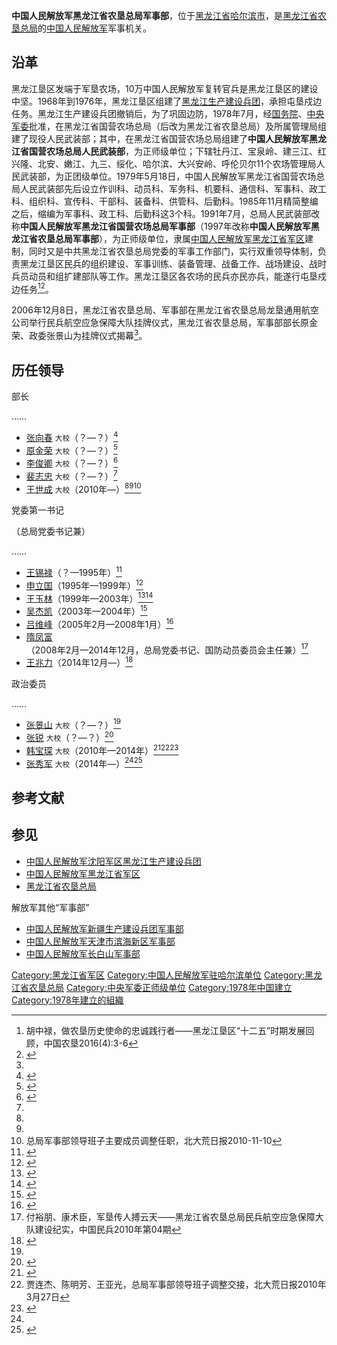 {{Infobox PRCG
|color = darkgreen
|机构名称 = 中国人民解放军<br />黑龙江省农垦总局军事部
|上级机构 = [[中国人民解放军黑龙江省军区|中国人民解放军黑龙江省军区]]<br />[[中国共产党|中国共产党]][[北大荒农垦集团|黑龙江省农垦总局]][[党委|委员会]]
|机构类型 = 黑龙江省农垦总局军事机关
|军事级别 = 正师级|nocat
|标志1 = China Emblem PLA.svg
|标志1说明 = [[中国人民解放军军徽|中国人民解放军军徽]]
|职位1 = 部长
|人员1 = [[王世成|王世成]]
|衔级1 = 大校
|职位2 = 党委[[第一书记_(中国)|第一书记]]
|人员2 = [[王兆力|王兆力]]
|职位3 = [[政治委员|政治委员]]
|人员3 = [[张秀军|张秀军]]
|衔级3 = 大校
|职位4 =
|人员4 =
|地址1 = [[黑龙江省|黑龙江省]][[哈尔滨市|哈尔滨市]]
|成立时间 =1978年 
|a=
|b=
|c=
|d=
|E=
|e=
}}

'''中国人民解放军黑龙江省农垦总局军事部'''，位于[[黑龙江省|黑龙江省]][[哈尔滨市|哈尔滨市]]，是[[北大荒农垦集团|黑龙江省农垦总局]]的[[中国人民解放军|中国人民解放军]]军事机关。

==沿革==
黑龙江垦区发端于军垦农场，10万中国人民解放军复转官兵是黑龙江垦区的建设中坚。1968年到1976年，黑龙江垦区组建了[[黑龙江生产建设兵团|黑龙江生产建设兵团]]，承担屯垦戍边任务。黑龙江生产建设兵团撤销后，为了巩固边防，1978年7月，经[[中华人民共和国国务院|国务院]]、[[中央军事委员会|中央军委]]批准，在黑龙江省国营农场总局（后改为黑龙江省农垦总局）及所属管理局组建了现役人民武装部；其中，在黑龙江省国营农场总局组建了'''中国人民解放军黑龙江省国营农场总局人民武装部'''，为正师级单位；下辖牡丹江、宝泉岭、建三江、红兴隆、北安、嫩江、九三、绥化、哈尔滨、大兴安岭、呼伦贝尔11个农场管理局人民武装部，为正团级单位。1979年5月18日，中国人民解放军黑龙江省国营农场总局人民武装部先后设立作训科、动员科、军务科、机要科、通信科、军事科、政工科、组织科、宣传科、干部科、装备科、供管科、后勤科。1985年11月精简整编之后，缩编为军事科、政工科、后勤科这3个科。1991年7月，总局人民武装部改称'''中国人民解放军黑龙江省国营农场总局军事部'''（1997年改称'''中国人民解放军黑龙江省农垦总局军事部'''），为正师级单位，隶属[[中国人民解放军黑龙江省军区|中国人民解放军黑龙江省军区]]建制，同时又是中共黑龙江省农垦总局党委的军事工作部门，实行双重领导体制，负责黑龙江垦区民兵的组织建设、军事训练、装备管理、战备工作、战场建设、战时兵员动员和组扩建部队等工作。黑龙江垦区各农场的民兵亦民亦兵，能遂行屯垦戍边任务<ref name=hu>胡中禄，做农垦历史使命的忠诚践行者——黑龙江垦区“十二五”时期发展回顾，中国农垦2016(4):3-6</ref><ref>{{Cite web|title=黑龙江省志·军事志|url=http://210.76.63.176/trsweb/Detail.wct?SelectID=3817&RecID=33|author=黑龙江省地方志编纂委员会|date=1994年|publisher=黑龙江人民出版社|quote=第一篇  驻军 第六章  中华人民共和国成立后 第三节  黑龙江省军区及所属部队|accessdate=2017-04-03|archive-date=2017-04-04|archive-url=https://web.archive.org/web/20170404043415/http://210.76.63.176/trsweb/Detail.wct?SelectID=3817&RecID=33|dead-url=no}}</ref>。

2006年12月8日，黑龙江省农垦总局、军事部在黑龙江省农垦总局龙垦通用航空公司举行民兵航空应急保障大队挂牌仪式，黑龙江省农垦总局，军事部部长原金荣、政委张景山为挂牌仪式揭幕<ref name=yuanjr/>。

==历任领导==
{{col-begin}}
{{col-3}}
; 部长

……
*[[张向春|张向春]] <small>大校</small>（？—？）<ref>{{Cite web|url=http://www.hljshnk.com/contents/62/3958.html|title=２００２－２００６|date=2012-04-28|publisher=黑龙江省农垦绥化管理局|accessdate=2017-04-03|archive-date=2017-04-04|archive-url=https://web.archive.org/web/20170404043201/http://www.hljshnk.com/contents/62/3958.html|dead-url=no}}</ref>
*[[原金荣|原金荣]] <small>大校</small>（？—？）<ref name=yuanjr>{{Cite web|url=http://www.chinanews.com/tp/hd2011/2012/07-04/112338.shtml|title=农垦“飞行军”——全国第一支民兵航空应急保障大队|date=2012-07-04|publisher=中新网|accessdate=2017-04-03|archive-date=2019-07-29|archive-url=https://web.archive.org/web/20190729222134/http://www.chinanews.com/tp/hd2011/2012/07-04/112338.shtml|dead-url=no}}</ref>
*[[李俊卿|李俊卿]] <small>大校</small>（？—？）<ref>{{Cite web|url=http://news.cctv.com/military/20070625/106482.shtml|title=农垦民兵激战“水陆空”|date=2007-06-25|publisher=央视国际|accessdate=2017-04-03|archive-date=2019-08-02|archive-url=https://web.archive.org/web/20190802000011/http://news.cctv.com/military/20070625/106482.shtml|dead-url=no}}</ref>
*[[裴志忠|裴志忠]] <small>大校</small>（？—？）<ref name=xiandai/>
*[[王世成|王世成]] <small>大校</small>（2010年—）<ref name=hanbc/><ref name=weiwen/><ref>总局军事部领导班子主要成员调整任职，北大荒日报2010-11-10</ref>

{{col-3}}
; 党委第一书记
（总局党委书记兼）

……
*[[王锡禄|王锡禄]]（？—1995年）<ref>{{Cite web|url=http://www.hljshnk.com/contents/62/2989.html|title=１９９２－１９９６|date=2012-04-27|publisher=黑龙江省农垦绥化管理局|dead-url=yes|archiveurl=https://web.archive.org/web/20170404043114/http://www.hljshnk.com/contents/62/2989.html|archivedate=2017-04-04|accessdate=2017-04-03}}</ref>
*[[申立国|申立国]]（1995年—1999年）<ref>{{Cite web|url=http://heilongjiang.dbw.cn/system/2008/01/27/051129601.shtml|title=申立国同志简历|date=2008-01-27|publisher=东北网|accessdate=2017-04-03|archive-date=2019-05-08|archive-url=https://web.archive.org/web/20190508061058/https://heilongjiang.dbw.cn/system/2008/01/27/051129601.shtml|dead-url=no}}</ref>
*[[王玉林|王玉林]]（1999年—2003年）<ref>{{Cite web|url=http://www.gmw.cn/01gmrb/2000-03/08/GB/03%5E18353%5E0%5EGMB3-024.htm|title=畅言|date=2000-03-08|publisher=光明网|accessdate=2017-04-03|archive-date=2017-04-04|archive-url=https://web.archive.org/web/20170404042920/http://www.gmw.cn/01gmrb/2000-03/08/GB/03%5E18353%5E0%5EGMB3-024.htm|dead-url=no}}</ref><ref>{{Cite web|url=http://heilongjiang.dbw.cn/system/2002/12/02/010660059.shtml|title=黑龙江垦区大豆打响加入WTO第一仗|date=2002-12-02|publisher=东北网|accessdate=2017-04-03|archive-date=2019-05-08|archive-url=https://web.archive.org/web/20190508044859/https://heilongjiang.dbw.cn/system/2002/12/02/010660059.shtml|dead-url=no}}</ref>
*[[吴杰凯|吴杰凯]]（2003年—2004年）<ref>{{Cite web|url=http://heilongjiang.dbw.cn/system/2004/02/25/015160553.shtml|title=黑龙江省领导希望垦区大胆改革 实现农业现代化|date=2004-02-25|publisher=东北网|accessdate=2017-04-03|archive-date=2019-05-08|archive-url=https://web.archive.org/web/20190508100715/https://heilongjiang.dbw.cn/system/2004/02/25/015160553.shtml|dead-url=no}}</ref>
*[[吕维峰|吕维峰]]（2005年2月—2008年1月）<ref>{{Cite web|url=http://www.hlj.gov.cn/szf/lddt/jj/lvf/|title=吕维峰|publisher=黑龙江省人民政府|accessdate=2017-04-03|archive-date=2018-01-01|archive-url=https://web.archive.org/web/20180101235451/http://www.hlj.gov.cn/szf/lddt/jj/lvf/|dead-url=no}}</ref>
*[[隋凤富|隋凤富]]（2008年2月—2014年12月，总局党委书记、国防动员委员会主任兼）<ref>付裕朋、康术臣，军垦传人搏云天——黑龙江省农垦总局民兵航空应急保障大队建设纪实，中国民兵2010年第04期</ref>
*[[王兆力|王兆力]]（2014年12月—）<ref name=weiwen>{{Cite web|url=http://www.hlj.gov.cn/zwfb/system/2016/08/01/010784983.shtml|title=省农垦总局党委书记王兆力到总局军事部慰问|date=2016-08-01|publisher=黑龙江省人民政府|accessdate=2017-04-03|archive-date=2019-01-25|archive-url=https://web.archive.org/web/20190125073518/http://www.hlj.gov.cn/zwfb/system/2016/08/01/010784983.shtml|dead-url=no}}</ref>

{{col-3}}
; 政治委员

……
*[[张景山|张景山]] <small>大校</small>（？—？）<ref name=yuanjr/>
*[[张锐_(黑龙江省军区)|张锐]] <small>大校</small>（？—？）<ref name=xiandai>{{Cite web|url=http://mil.news.sina.com.cn/2009-09-10/0754565351.html|title=现代化垦区走出新“兵团”|author=张锐、裴志忠、魏峰|date=2009-09-10|publisher=新浪|accessdate=2017-04-03|archive-date=2017-04-04|archive-url=https://web.archive.org/web/20170404043711/http://mil.news.sina.com.cn/2009-09-10/0754565351.html|dead-url=no}}</ref>
*[[韩宝琛|韩宝琛]] <small>大校</small>（2010年—2014年）<ref name=hanbc>{{Cite web|url=http://news.hexun.com/2013-01-24/150545448.html|title=省农垦总局党委慰问总局军事部官兵|date=2013-01-24|publisher=和讯|access-date=2017-04-03|archive-url=https://web.archive.org/web/20170403194949/http://news.hexun.com/2013-01-24/150545448.html|archive-date=2017-04-03|dead-url=yes}}</ref><ref>贾连杰、陈明芳、王亚光，总局军事部领导班子调整交接，北大荒日报2010年3月27日</ref><ref>{{Cite web|url=http://www.hrbhzw.com/html/2014-01/17898.html|title=黑龙江农垦总局党委（扩大）会议胜利召开|date=2014-01-04|publisher=哈尔滨会展网|accessdate=2017-04-03|archiveurl=https://web.archive.org/web/20170404043656/http://www.hrbhzw.com/html/2014-01/17898.html|archivedate=2017-04-04|dead-url=yes}}</ref>
*[[张秀军|张秀军]] <small>大校</small>（2014年—）<ref name=weiwen/><ref>{{Cite web|url=https://www.hljedu.gov.cn/jyzx/xx/201411/t20141107_43033.htm|title=省军区“万名将校军官助学工程进大学”捐助仪式在黑龙江大学举行|date=2014-11-07|publisher=黑龙江省教育厅|archiveurl=https://web.archive.org/web/20170404043307/https://www.hljedu.gov.cn/jyzx/xx/201411/t20141107_43033.htm|archivedate=2017-04-04|dead-url=yes|accessdate=2017-04-03}}</ref>
{{col-end}}

== 参考文献 ==
{{Reflist|32em}}

== 参见 ==
{{Portal|中国共产党|中华人民共和国|黑龙江|军事}}
* [[中国人民解放军沈阳军区|中国人民解放军沈阳军区]][[黑龙江生产建设兵团|黑龙江生产建设兵团]]
* [[中国人民解放军黑龙江省军区|中国人民解放军黑龙江省军区]]
* [[北大荒农垦集团|黑龙江省农垦总局]]

; 解放军其他“军事部”
* [[中国人民解放军新疆生产建设兵团军事部|中国人民解放军新疆生产建设兵团军事部]]
* [[中国人民解放军天津市滨海新区军事部|中国人民解放军天津市滨海新区军事部]]
* [[中国人民解放军长白山军事部|中国人民解放军长白山军事部]]

{{DEFAULTSORT:R}}
[[Category:黑龙江省军区|Category:黑龙江省军区]]
[[Category:中国人民解放军驻哈尔滨单位|Category:中国人民解放军驻哈尔滨单位]]
[[Category:黑龙江省农垦总局|Category:黑龙江省农垦总局]]
[[Category:中央军委正师级单位|Category:中央军委正师级单位]]
[[Category:1978年中国建立|Category:1978年中国建立]]
[[Category:1978年建立的組織|Category:1978年建立的組織]]